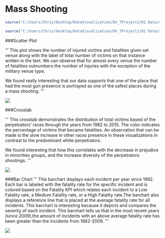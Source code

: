 Mass Shooting
=============

```r
source("C:/Users/Chris/Desktop/DataVisualization/DV_TProject1/01 Data/shootingsmassETL.R", echo = TRUE)
```

```r
source("C:/Users/Chris/Desktop/DataVisualization/DV_TProject1/01 Data/shootingsmassData.R", echo = TRUE)
```

###Scatter Plot

'''
This plot shows the number of injured victims and fatalities given set venue along with the label of total number of victims on that instance written in the text. We can observe that for almost every venue the number of fatalities outnumbers the number of injuries with the exception of the military venue type. 

We found really interesting that our data supports that one of the place that had the most gun presence is portrayed as one of the safest places during a mass shooting.
'''

![](./Scatterplot.jpg)

###Crosstab

'''
This crosstab demonstrates the distribution of total victims based of the perpetrators’ races through the years from 1982 to 2015. The color indicates the percentage of victims that became fatalities. An observation that can be made is the slow increase in other races presence in these visualizations in contrast to the predominant white perpetrators.

We found interesting that how this correlates with the decrease in prejudice in minorities groups, and the increase diversity of the perpetrators shootings.
'''

![](./CrossTab.jpg)

###Bar Chart
'''
This barchart displays each incident per year since 1982. Each bar is labeled with the fatality rate for the specific incident and is colored based on the Fatality KPI which relates each incident to a Low Fatality rate, a Medium Fatality rate, or a High Fatality rate.The barchart also displays a reference line that is placed at the average fatality rate for all incidents. This barchart is interesting because it depicts and compares the severity of each incident. This barchart tells us that in the most recent years (since 2009),the amount of incidents with an above average fatality rate has been greater than the incidents from 1982-2009.
'''

![](./BarChart.jpg)


